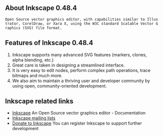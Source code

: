 ==About Inkscape 0.48.4==
 Open Source vector graphics editor, with capabilities similar to Illustrator, CorelDraw, or Xara X, using the W3C standard Scalable Vector Graphics (SVG) file format.
{{images/Inkscape.png}}
==Features of Inkscape 0.48.4==
# Inkscape supports many advanced SVG features (markers, clones, alpha blending, etc.)
# Great care is taken in designing a streamlined interface. 
# It is very easy to edit nodes, perform complex path operations, trace bitmaps and much more.
# We also aim to maintain a thriving user and developer community by using open, community-oriented development. 

==Inkscape related links==
* [[http://inkscape.org/doc/index.php?lang=en | Inkscape]] An Open Source vector graphics editor - Documentation
* [[http://inkscape.org/mailing_lists.php?lang=en | Inkscape mailing lists]]
* [[http://inkscape.org/donate.php?lang=en | Donate to Inkscape]] You can register Inkscape to support further development
